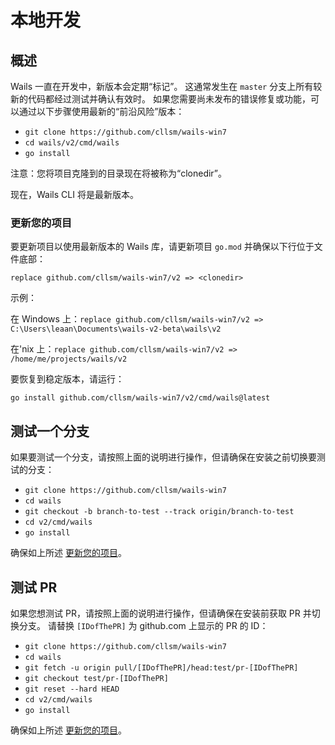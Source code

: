 # 本地开发

## 概述

Wails 一直在开发中，新版本会定期“标记”。 这通常发生在 `master` 分支上所有较新的代码都经过测试并确认有效时。 如果您需要尚未发布的错误修复或功能，可以通过以下步骤使用最新的“前沿风险”版本：

- `git clone https://github.com/cllsm/wails-win7`
- `cd wails/v2/cmd/wails`
- `go install`

注意：您将项目克隆到的目录现在将被称为“clonedir”。

现在，Wails CLI 将是最新版本。

### 更新您的项目

要更新项目以使用最新版本的 Wails 库，请更新项目 `go.mod` 并确保以下行位于文件底部：

`replace github.com/cllsm/wails-win7/v2 => <clonedir>`

示例：

在 Windows 上：`replace github.com/cllsm/wails-win7/v2 => C:\Users\leaan\Documents\wails-v2-beta\wails\v2`

在'nix 上：`replace github.com/cllsm/wails-win7/v2 => /home/me/projects/wails/v2`

要恢复到稳定版本，请运行：

`go install github.com/cllsm/wails-win7/v2/cmd/wails@latest`

## 测试一个分支

如果要测试一个分支，请按照上面的说明进行操作，但请确保在安装之前切换要测试的分支：

- `git clone https://github.com/cllsm/wails-win7`
- `cd wails`
- `git checkout -b branch-to-test --track origin/branch-to-test`
- `cd v2/cmd/wails`
- `go install`

确保如上所述 [更新您的项目](#更新您的项目)。

## 测试 PR

如果您想测试 PR，请按照上面的说明进行操作，但请确保在安装前获取 PR 并切换分支。 请替换 `[IDofThePR]` 为 github.com 上显示的 PR 的 ID：

- `git clone https://github.com/cllsm/wails-win7`
- `cd wails`
- `git fetch -u origin pull/[IDofThePR]/head:test/pr-[IDofThePR]`
- `git checkout test/pr-[IDofThePR]`
- `git reset --hard HEAD`
- `cd v2/cmd/wails`
- `go install`

确保如上所述 [更新您的项目](#更新您的项目)。
